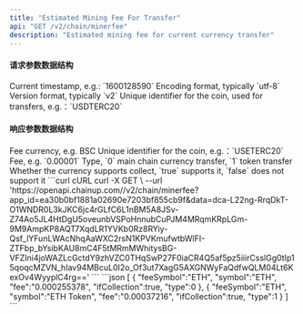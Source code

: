 ---
title: "Estimated Mining Fee For Transfer"
api: "GET /v2/chain/minerfee"
description: "Estimated mining fee for current currency transfer"
---

#### 请求参数数据结构
<ParamField query="time" type="long" required>
    Current timestamp, e.g.: `1600128590`
</ParamField>
<ParamField query="charset" type="string" required>
    Encoding format, typically `utf-8`
</ParamField>
<ParamField query="version" type="string" required>
    Version format, typically `v2`
</ParamField>
<ParamField query="symbol" type="string" required>
    Unique identifier for the coin, used for transfers, e.g.：`USDTERC20`
</ParamField>

#### 响应参数数据结构
<ResponseField type="object[ ]">
    <Expandable title="object">
        <ResponseField name="feeSymbol" type="string">Fee currency, e.g. BSC</ResponseField>
        <ResponseField name="symbol" type="string">Unique identifier for the coin, e.g.：`USETERC20`</ResponseField>
        <ResponseField name="fee" type="string">Fee, e.g. `0.00001`</ResponseField>
        <ResponseField name="type" type="integer">Type, `0` main chain currency transfer, `1` token transfer</ResponseField>
        <ResponseField name="ifCollection" type="bool">Whether the currency supports collect, `true` supports it, `false` does not support it</ResponseField>
    </Expandable>
</ResponseField>

<RequestExample>
    ```curl cURL
    curl -X GET \
    --url 'https://openapi.chainup.com//v2/chain/minerfee?app_id=ea30b0bf1881a02690e7203bf855cb9f&data=dca-L22ng-RrqDkT-O1WNDR0L3kJKC6jc4rGLfC6L1nBM5A8JSv-Z74Ao5JL4HtDgU5oveunbVSPoHnnubCuPJM4MRqmKRpLGm-9M9AmpKP8AQT7XqdLR1YVKb0Rz8RYiy-Qsf_lYFunLWAcNhqAaWXC2rsN1KPVKmufwtbWlFI-ZTFbp_bYsibKAU8mC4F5tMRmMWhitysBG-VFZIni4joWAZLcGctdY9zhVZC0THqSwP27F0iaCR4Q5af5pz5iiirCsslGg0tIp15qoqcMZVN_hIav94MBcuL0I2o_Of3ut7XagG5AXGNWyFaQdfwQLM04Lt6KexOv4WyyplC4rg=='
    ```
</RequestExample>

<ResponseExample>
    ```json
    [
    {
        "feeSymbol":"ETH",
        "symbol":"ETH",
        "fee":"0.000255378",
        "ifCollection":true,
        "type":0
    },
    {
        "feeSymbol":"ETH",
        "symbol":"ETH Token",
        "fee":"0.00037216",
        "ifCollection":true,
        "type":1
    }
    ]
    ```
</ResponseExample>